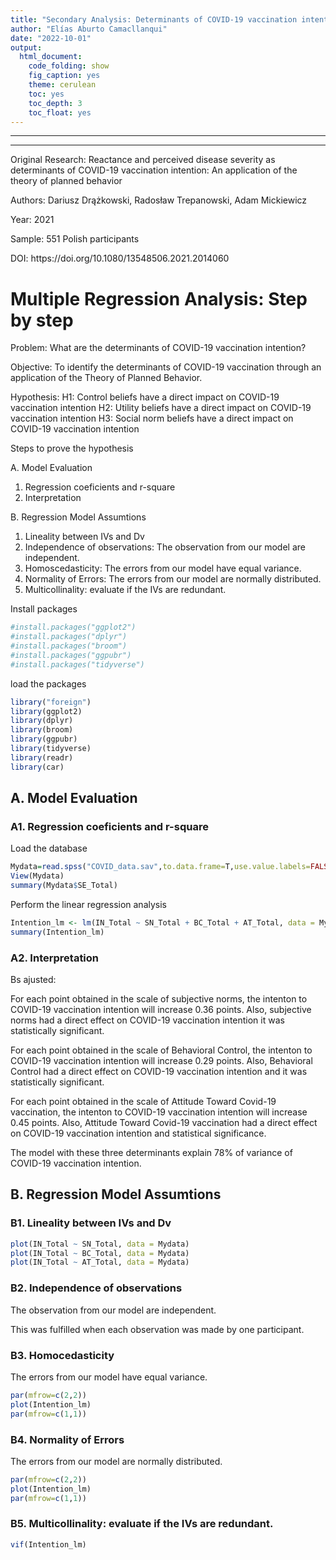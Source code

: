 ```yaml
---
title: "Secondary Analysis: Determinants of COVID-19 vaccination intention using multiple regression analysis"
author: "Elías Aburto Camacllanqui"
date: "2022-10-01"
output: 
  html_document:
    code_folding: show
    fig_caption: yes
    theme: cerulean
    toc: yes
    toc_depth: 3
    toc_float: yes
---
```


------------------------------------------------------------------------

---
Original Research: Reactance and perceived disease severity as determinants of COVID-19 vaccination intention: An application of the theory of planned behavior

Authors: Dariusz Drążkowski, Radosław Trepanowski, Adam Mickiewicz

Year: 2021

Sample: 551 Polish participants

DOI: https://doi.org/10.1080/13548506.2021.2014060

# Multiple Regression Analysis: Step by step

Problem: What are the determinants of COVID-19 vaccination intention?

Objective:
To identify the determinants of COVID-19 vaccination through an application of the Theory of Planned Behavior.

Hypothesis:
H1: Control beliefs have a direct impact on COVID-19 vaccination intention
H2: Utility beliefs have a direct impact on COVID-19 vaccination intention
H3: Social norm beliefs have a direct impact on COVID-19 vaccination intention


Steps to prove the hypothesis

A. Model Evaluation

1. Regression coeficients and r-square
2. Interpretation

B. Regression Model Assumtions

1. Lineality between IVs and Dv
2. Independence of observations: The observation from our model are independent.
3. Homoscedasticity: The errors from our model have equal variance.
4. Normality of Errors: The errors from our model are normally distributed.
5. Multicollinality: evaluate if the IVs are redundant.



Install packages

```r
#install.packages("ggplot2")
#install.packages("dplyr")
#install.packages("broom")
#install.packages("ggpubr")
#install.packages("tidyverse")
```

load the packages

```r
library("foreign")
library(ggplot2)
library(dplyr)
library(broom)
library(ggpubr)
library(tidyverse)
library(readr)
library(car)
```

## A. Model Evaluation

### A1. Regression coeficients and r-square

Load the database

```r
Mydata=read.spss("COVID_data.sav",to.data.frame=T,use.value.labels=FALSE)
View(Mydata)
summary(Mydata$SE_Total)
```

Perform the linear regression analysis


```r
Intention_lm <- lm(IN_Total ~ SN_Total + BC_Total + AT_Total, data = Mydata)
summary(Intention_lm)
```

### A2. Interpretation

Bs ajusted: 

For each point obtained in the scale of subjective norms,
the intenton to COVID-19 vaccination intention will increase 0.36 points.
Also, subjective norms had a direct effect on COVID-19 vaccination intention it was statistically significant.

For each point obtained in the scale of Behavioral Control,
the intenton to COVID-19 vaccination intention will increase 0.29 points.
Also, Behavioral Control had a direct effect on COVID-19 vaccination intention and it was statistically significant.


For each point obtained in the scale of Attitude Toward Covid-19 vaccination,
the intenton to COVID-19 vaccination intention will increase 0.45 points.
Also, Attitude Toward Covid-19 vaccination had a direct effect on COVID-19 vaccination intention 
and statistical significance.

The model with these three determinants explain 78% of variance of COVID-19 vaccination intention.


## B. Regression Model Assumtions

### B1. Lineality between IVs and Dv

```r
plot(IN_Total ~ SN_Total, data = Mydata)
plot(IN_Total ~ BC_Total, data = Mydata)
plot(IN_Total ~ AT_Total, data = Mydata)
```

### B2. Independence of observations 

The observation from our model are independent.

This was fulfilled when each observation was made by one participant.


### B3. Homocedasticity

The errors from our model have equal variance.

```r
par(mfrow=c(2,2))
plot(Intention_lm)
par(mfrow=c(1,1))
```

### B4. Normality of Errors

The errors from our model are normally distributed.

```r
par(mfrow=c(2,2))
plot(Intention_lm)
par(mfrow=c(1,1))
```

### B5. Multicollinality: evaluate if the IVs are redundant.

```r
vif(Intention_lm)
```




